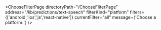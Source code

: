 


<ChooseFilterPage
    directoryPath="/ChooseFilterPage"
    address="/lib/predictions/text-speech"
    filterKind="platform"
    filters={['android','ios','js','react-native']}
    currentFilter="all"
    message={'Choose a platform:'}
/>
